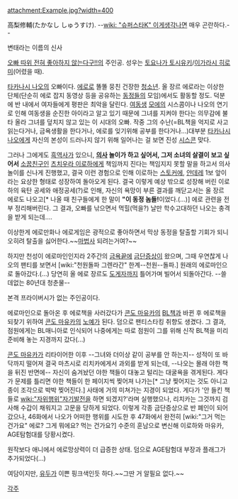 attachment:Example.jpg?width=400

高梨修輔(たかなし しゅうすけ). --[[wiki: "슈퍼스타K" 이게]]생각나면 매우 곤란하다.--

변태라는 이름의 신사


[[오빠 따위 전혀 좋아하지 않는다구!!]]의 주인공. 성우는 [[토요나가 토시유키]]/[[이가라시 히로미]](어렸을 때).

[[타카나시 나오]]의 오빠이다. [[에로]]로 똘똘 뭉친 건장한 [[청소년]]. 올 장르 에로라는 이상한 단체(단순히 에로 잡지 동영상 등을 공유하는 [[동정]]들의 모임)에서도 활동할 정도. 덕분에 반 내에서 여자들에게 평판은 최악을 달린다. [[여동생]] [[모에]]의 시스콤이나 나오의 연기로 인해 여동생을 순진한 아이라고 알고 있기 때문에 그녀를 지켜야 한다는 의무감에 불타 올라 그녀를 덮치지 않고 있는 이 시대의 오빠. 작중 그의 수난(=BL책을 억지로 사고 읽는다거나, 금욕생활을 한다거나, 에로를 잊기위해 공부를 한다거나...)대부분 [[타카나시 나오]]에게 자신의 본성이 드러나지 않기 위해 일어나는 걸 보면 진성 [[시스콘]] 맞다.

그러나 그에게도 [[흑역사]]가 있으니, '''[[의사]] 놀이가 하고 싶어서, 그저 소녀의 살결이 보고 싶어서''' [[소꿉친구]]인 [[츠치우라 이로하]]에게 책임까지 진다는 책임지지 못할 말을 하고서 의사놀이를 신나게 진행했고, 결국 이런 경험으로 인해 이로하는 [[스토커]]에, [[얀데레]] 1보 앞이라는 요상한 형태로 성장하여 돌아오게 된다. 결국 이렇게 예상 밖으로 성장해 버린 이로하의 육탄 공세와 애정공세(?)로 인해, 자신의 욕망이 부른 결과를 깨닫고서는 올 장르 에로도 나오고[* 나올 때 친구들에게 한 말이 '''"이 동정 놈들!'''이었다.(…)] 에로 관련을 전부 정리해버린다. 그 결과, 오빠를 낚으면서 먹힐(먹을?) 날만 학수고대하던 나오는 충격을 받게 되는데….

이상한게 에로만화나 에로게임은 광적으로 좋아하면서 막상 동정을 탈출할 기회가 되니 오히려 탈출을 싫어한다.~~[[마법사]] 되려는거여?~~

하지만 천성이 에로마인인지라 2주간의 [[금욕]]끝에 [[금단증상]]이 왔으며, 그때 우연찮게 나오의 팬티를 보면서 [wiki:"천원돌파 그렌라간" 한계--천원--돌파.] 원래의 에로마인으로 돌아갔다.(…) 당연히 올 에로 장르도 [[도게자]]까지 틀어가며 빌어서 되돌아간다. --쓸데없는 80년대 청춘물--

본격 프라이버시가 없는 주인공이다.

에로마인으로 돌아온 후 에로책을 사러갔다가 [[콘도 마유카]]의 [[BL]]책과 바뀐 후 에로책을 되찾기 위하여 [[콘도 마유카]]의 [[노예]]가 된다. 덤으로 팬티스타킹 취향도 생겼다. 그 결과, 점원에게는 BL매니아로 인식되어 나중에게는 따로 점원이 그를 위해 신작 BL책을 미리 준비해 놓는 지경까지 갔다(...)

[[콘도 마유카]]가 리타이어한 이후 --그녀와 더이상 같이 공부를 안 하는지-- 성적이 또 바닥까지 떨어져 결국 마츠시로 리치카에게서 과외를 받게 되는데, --나오는 몰래 야한 책을 뒤진 반면에-- 자신이 숨겨놨던 야한 책들이 대놓고 털리는 대굴욕을 겪게된다. 게다가 문제를 틀리면 야한 책들이 한 페이지씩 찢어져 나가는[* 그냥 찢어지는 것도 아니고 종이 조각으로 박박 찢어진다.] 사태에 거의 미쳐가는 지경이 되었다. 게다가 '안 들킨 책들로 [[wiki:"자위행위"자기발전]]을 하면 되겠지?'라며 실행했으나, 리치카는 그것까지 검사해 수갑이 채워지고 고문을 당하게 되었다. 이렇게 각종 금단증상으로 반 폐인이 되어갔으나, 46화에서 나오가 어떠한 행위를 시도한 후 47화에서 완전히 [wiki:"그거 먹는 건가요" 에로? 그게 뭐에요? 먹는 건가요?] 수준의 훈남으로 변신해 이로하와 마유카, AGE탐험대를 당황시켰다.

원작보다 애니에서 에로망상력이 더 급증한 상태. 덤으로 AGE탐험대 부장과 플래그가 추가되었다(...)

여담이지만, [[유두]]가 이쁜 핑크색인듯 하다.~~그딴 거 알필요 없다.~~

[[각주]]
